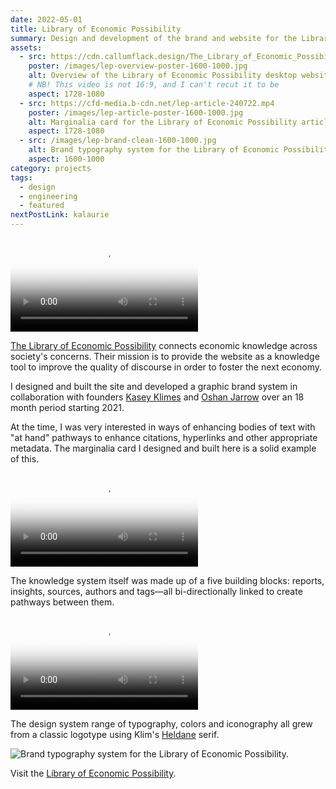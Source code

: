 ```yaml
---
date: 2022-05-01
title: Library of Economic Possibility
summary: Design and development of the brand and website for the Library of Economic Possibility. Built in collaboration with founders Kasey Klimes and Oshan Jarrow.
assets:
  - src: https://cdn.callumflack.design/The_Library_of_Economic_Possibility_home_page_4_November_2022.mp4
    poster: /images/lep-overview-poster-1600-1000.jpg
    alt: Overview of the Library of Economic Possibility desktop website.
    # NB! This video is not 16:9, and I can't recut it to be
    aspect: 1728-1080
  - src: https://cfd-media.b-cdn.net/lep-article-240722.mp4
    poster: /images/lep-article-poster-1600-1000.jpg
    alt: Marginalia card for the Library of Economic Possibility articles.
    aspect: 1728-1080
  - src: /images/lep-brand-clean-1600-1000.jpg
    alt: Brand typography system for the Library of Economic Possibility.
    aspect: 1600-1000
category: projects
tags:
  - design
  - engineering
  - featured
nextPostLink: kalaurie
---
```


<Video
  aspect="2074-1440"
  src="https://cdn.callumflack.design/The_Library_of_Economic_Possibility_home_page_4_November_2022.mp4"
  poster="/images/lep-overview-poster-1600-1000.jpg"
  alt="Overview of the Library of Economic Possibility desktop website."
  caption="Overview of the Library of Economic Possibility desktop website."
/>

[The Library of Economic Possibility](https://www.economicpossibility.org/) connects economic knowledge across society's concerns. Their mission is to provide the website as a knowledge tool to improve the quality of discourse in order to foster the next economy.

I designed and built the site and developed a graphic brand system in collaboration with founders [Kasey Klimes](https://www.kaseyklimes.com/) and [Oshan Jarrow](https://www.musingmind.org/) over an 18 month period starting 2021.

At the time, I was very interested in ways of enhancing bodies of text with "at hand" pathways to enhance citations, hyperlinks and other appropriate metadata. The marginalia card I designed and built here is a solid example of this.

<Video
  aspect="1728-1080"
  src="https://cfd-media.b-cdn.net/lep-article-240722.mp4"
  poster="/images/lep-article-poster-1600-1000.jpg"
  alt="Marginalia card for the Library of Economic Possibility articles."
  caption="Marginalia card for the Library of Economic Possibility articles."
/>

The knowledge system itself was made up of a five building blocks: reports, insights, sources, authors and tags—all bi-directionally linked to create pathways between them.

<Video
  aspect="1728-1080"
  src="https://cfd-media.b-cdn.net/lep-knowledge-system.mp4"
  poster="/images/lep-knowledge-system-poster-1600-1000.jpg"
  alt="Bi-directional knowledge system for the Library of Economic Possibility."
  caption="Bi-directional knowledge system for the Library of Economic Possibility."
/>

The design system range of typography, colors and iconography all grew from a classic logotype using Klim's [Heldane](https://klim.co.nz/collections/heldane/) serif.

<Image
  src="/images/lep-brand-clean-1600-1000.jpg"
  aspect="1600-1000"
  alt="Brand typography system for the Library of Economic Possibility."
  caption="Brand typography system for the Library of Economic Possibility."
/>

Visit the [Library of Economic Possibility](https://www.economicpossibility.org/).
